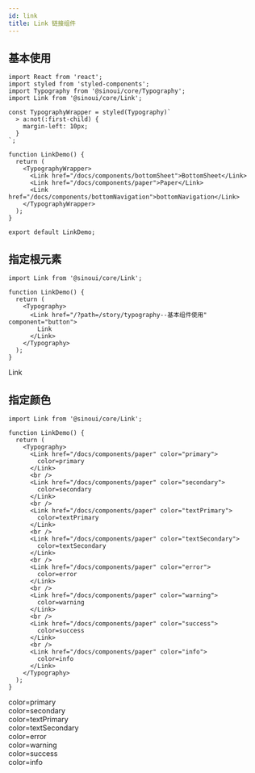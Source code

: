 ```yaml
---
id: link
title: Link 链接组件
---
```



## 基本使用

```tsx
import React from 'react';
import styled from 'styled-components';
import Typography from '@sinoui/core/Typography';
import Link from '@sinoui/core/Link';

const TypographyWrapper = styled(Typography)`
  > a:not(:first-child) {
    margin-left: 10px;
  }
`;

function LinkDemo() {
  return (
    <TypographyWrapper>
      <Link href="/docs/components/bottomSheet">BottomSheet</Link>
      <Link href="/docs/components/paper">Paper</Link>
      <Link href="/docs/components/bottomNavigation">bottomNavigation</Link>
    </TypographyWrapper>
  );
}

export default LinkDemo;
```

<ThemeProvider theme={defaultTheme}>
  <LinkDemo />
</ThemeProvider>

## 指定根元素

```tsx
import Link from '@sinoui/core/Link';

function LinkDemo() {
  return (
    <Typography>
      <Link href="/?path=/story/typography--基本组件使用" component="button">
        Link
      </Link>
    </Typography>
  );
}
```

<ThemeProvider theme={defaultTheme}>
  <Typography>
    <Link href="/?path=/story/typography--基本组件使用" component="button">
      Link
    </Link>
  </Typography>
</ThemeProvider>

## 指定颜色

```tsx
import Link from '@sinoui/core/Link';

function LinkDemo() {
  return (
    <Typography>
      <Link href="/docs/components/paper" color="primary">
        color=primary
      </Link>
      <br />
      <Link href="/docs/components/paper" color="secondary">
        color=secondary
      </Link>
      <br />
      <Link href="/docs/components/paper" color="textPrimary">
        color=textPrimary
      </Link>
      <br />
      <Link href="/docs/components/paper" color="textSecondary">
        color=textSecondary
      </Link>
      <br />
      <Link href="/docs/components/paper" color="error">
        color=error
      </Link>
      <br />
      <Link href="/docs/components/paper" color="warning">
        color=warning
      </Link>
      <br />
      <Link href="/docs/components/paper" color="success">
        color=success
      </Link>
      <br />
      <Link href="/docs/components/paper" color="info">
        color=info
      </Link>
    </Typography>
  );
}
```

<ThemeProvider theme={defaultTheme}>
  <Typography>
    <Link href="/docs/components/paper" color="primary">
      color=primary
    </Link>
    <br />
    <Link href="/docs/components/paper" color="secondary">
      color=secondary
    </Link>
    <br />
    <Link href="/docs/components/paper" color="textPrimary">
      color=textPrimary
    </Link>
    <br />
    <Link href="/docs/components/paper" color="textSecondary">
      color=textSecondary
    </Link>
    <br />
    <Link href="/docs/components/paper" color="error">
      color=error
    </Link>
    <br />
    <Link href="/docs/components/paper" color="warning">
      color=warning
    </Link>
    <br />
    <Link href="/docs/components/paper" color="success">
      color=success
    </Link>
    <br />
    <Link href="/docs/components/paper" color="info">
      color=info
    </Link>
  </Typography>
</ThemeProvider>
